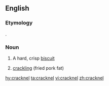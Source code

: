 ==English==

===Etymology===
{{borrowing|fr|craquelin|lang=en}}.

===Noun===
{{en-noun}}

# A hard, crisp [[biscuit]]
# {{label|en|in the plural}} [[crackling]] (fried pork fat)

[[hy:cracknel]]
[[ta:cracknel]]
[[vi:cracknel]]
[[zh:cracknel]]
